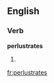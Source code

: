 
==English==

===Verb===
'''perlustrates'''

# {{third-person singular of|[[perlustrate]]}}

[[fr:perlustrates]]